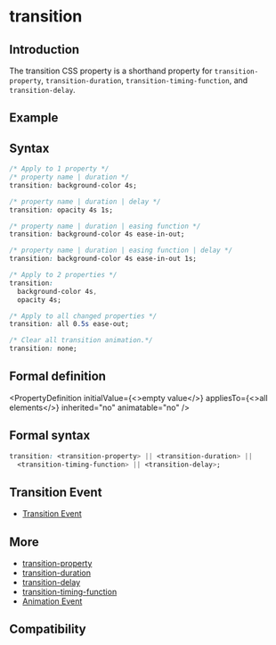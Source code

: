 
# transition

## Introduction

The transition CSS property is a shorthand property for `transition-property`, `transition-duration`, `transition-timing-function`, and `transition-delay`.

## Example

<Go
  example="css-api"
  img="/assets/doc/css/transition.gif"
  defaultEntryFile="dist/transition.lynx.bundle"
  defaultFile="src/transition/App.tsx"
  entry="src/transition"
/>

## Syntax

```css
/* Apply to 1 property */
/* property name | duration */
transition: background-color 4s;

/* property name | duration | delay */
transition: opacity 4s 1s;

/* property name | duration | easing function */
transition: background-color 4s ease-in-out;

/* property name | duration | easing function | delay */
transition: background-color 4s ease-in-out 1s;

/* Apply to 2 properties */
transition:
  background-color 4s,
  opacity 4s;

/* Apply to all changed properties */
transition: all 0.5s ease-out;

/* Clear all transition animation.*/
transition: none;
```

## Formal definition


<PropertyDefinition
  initialValue={<>empty value</>}
  appliesTo={<>all elements</>}
  inherited="no"
  animatable="no"
/>

## Formal syntax

```css
transition: <transition-property> || <transition-duration> ||
  <transition-timing-function> || <transition-delay>;
```

## Transition Event

- [Transition Event](../../lynx-api/event/animation-event.mdx)

## More

- [transition-property](./transition-property.mdx)
- [transition-duration](./transition-duration.mdx)
- [transition-delay](./transition-delay.mdx)
- [transition-timing-function](./transition-timing-function.mdx)
- [Animation Event](../../lynx-api/event/animation-event.mdx)

## Compatibility


<LegacyCompatTable metadata="css/properties/transition" />
